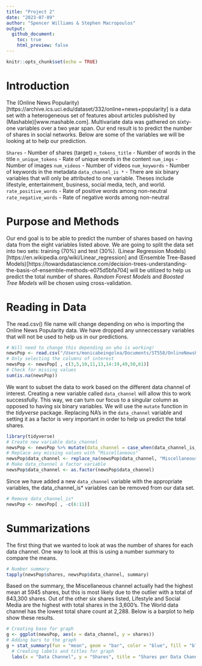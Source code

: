 ```yaml
---
title: "Project 2"
date: "2023-07-09"
author: "Spencer Williams & Stephen Macropoulos"
output: 
  github_document:
    toc: true
    html_preview: false
---
```


```r
knitr::opts_chunk$set(echo = TRUE)
```

# Introduction

The (Online News Popularity)[https://archive.ics.uci.edu/dataset/332/online+news+popularity] is a data set with a heterogeneous set of features about articles published by (Mashable)[www.mashable.com]. Multivariate data was gathered on sixty-one variables over a two year span. Our end result is to predict the number of shares in social networks. Below are some of the variables we will be looking at to help our prediction.

`Shares` - Number of shares (target)
`n_tokens_title` - Number of words in the title
`n_unique_tokens` - Rate of unique words in the content
`num_imgs` - Number of images
`num_videos` - Number of videos
`num_keywords` - Number of keywords in the metadata
`data_channel_is *` - There are six binary variables that will only be attributed to one variable. Theses include lifestyle, entertainment, business, social media, tech, and world.
`rate_positive_words` - Rate of positive words among non-neutral
`rate_negative_words` - Rate of negative words among non-neutral

# Purpose and Methods

Our end goal is to be able to predict the number of shares based on having data from the eight variables listed above. We are going to split the data set into two sets: training (70%) and test (30%). (Linear Regression Models)[https://en.wikipedia.org/wiki/Linear_regression] and (Ensemble Tree-Based Models)[https://towardsdatascience.com/decision-trees-understanding-the-basis-of-ensemble-methods-e075d5bfa704] will be utilized to help us predict the total number of shares. *Random Forest Models* and *Boosted Tree Models* will be chosen using cross-validation.

# Reading in Data

The read.csv() file name will change depending on who is importing the Online News Popularity data. We have dropped any unneccessary variables that will not be used to help us in our predictions.

```r
# Will need to change this depending on who is working!
newsPop <- read.csv("/Users/monicabeingolea/Documents/ST558/OnlineNewsPopularity/OnlineNewsPopularity.csv")
# Only selecting the columns of interest
newsPop <- newsPop[ , c(3,5,10,11,13,14:19,49,50,61)]
# Check for missing values
sum(is.na(newsPop))
```

We want to subset the data to work based on the different data channel of interest. Creating a new variable called `data_channel` will allow this to work successfully. This way, we can turn our focus to a singular column as opposed to having six binary variables. We will use the `mutate` function in the *tidyverse* package. Replacing NA's in the `data_channel` variable and setting it as a factor is very important in order to help us predict the total shares.


```r
library(tidyverse)
# Create new variable data_channel
newsPop <- newsPop %>% mutate(data_channel = case_when(data_channel_is_bus == 1 ~ "Business", data_channel_is_entertainment == 1 ~ "Entertainment", data_channel_is_lifestyle == 1 ~ "Lifestyle", data_channel_is_socmed == 1 ~ "SocialMedia", data_channel_is_tech == 1 ~ "Tech", data_channel_is_world == 1 ~ "World"))
# Replace any missing values with "Miscellaneous"
newsPop$data_channel <- replace_na(newsPop$data_channel, "Miscellaneous")
# Make data_channel a factor variable
newsPop$data_channel <- as.factor(newsPop$data_channel)
```

Since we have added a new `data_channel` variable with the appropriate variables, the data_channel_is* variables can be removed from our data set.

```r
# Remove data_channel_is*
newsPop <- newsPop[ , -c(6:11)]
```

# Summarizations

The first thing that we wanted to look at was the number of shares for each data channel. One way to look at this is using a number summary to compare the means.

```r
# Number summary
tapply(newsPop$shares, newsPop$data_channel, summary)
```

Based on the summary, the Miscellaneous channel actually had the highest mean at 5945 shares, but this is most likely due to the outlier with a total of 843,300 shares. Out of the other six shares listed, Lifestyle and Social Media are the highest with total shares in the 3,600's. The World data channel has the lowest total share count at 2,288. Below is a barplot to help show these results.

```r
# Creating base for graph
g <- ggplot(newsPop, aes(x = data_channel, y = shares))
# Adding bars to the graph
g + stat_summary(fun = "mean", geom = "bar", color = "blue", fill = "blue") +
  # Creating labels and titles for graph
  labs(x = "Data Channel", y = "Shares", title = "Shares per Data Channel")
```
